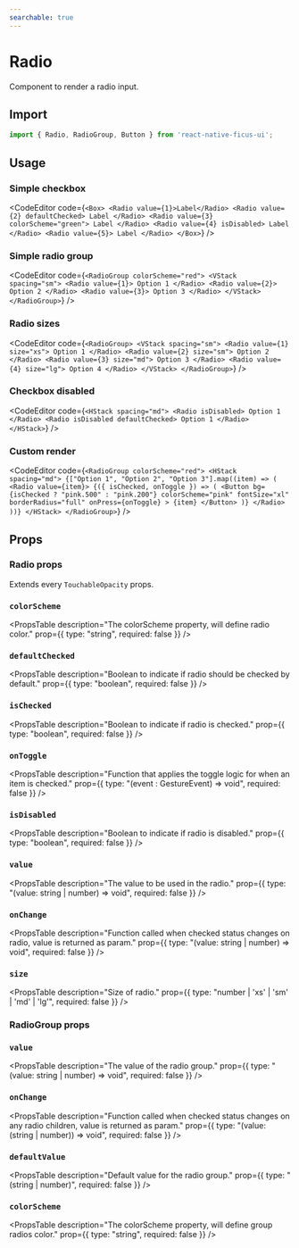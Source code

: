 ```yaml
---
searchable: true
---
```



# Radio

Component to render a radio input.

## Import

```js
import { Radio, RadioGroup, Button } from 'react-native-ficus-ui';
```

## Usage

### Simple checkbox

<CodeEditor code={`<Box>
  <Radio value={1}>Label</Radio>
  <Radio value={2} defaultChecked>
    Label
  </Radio>
  <Radio value={3} colorScheme="green">
    Label
  </Radio>
  <Radio value={4} isDisabled>
    Label
  </Radio>
  <Radio value={5}>
    Label
  </Radio>
</Box>`} />

### Simple radio group

<CodeEditor code={`<RadioGroup colorScheme="red">
  <VStack spacing="sm">
    <Radio value={1}>
      Option 1
    </Radio>
    <Radio value={2}>
      Option 2
    </Radio>
    <Radio value={3}>
      Option 3
    </Radio>
  </VStack>
</RadioGroup>`} />

### Radio sizes

<CodeEditor code={`<RadioGroup>
  <VStack spacing="sm">
    <Radio value={1} size="xs">
      Option 1
    </Radio>
    <Radio value={2} size="sm">
      Option 2
    </Radio>
    <Radio value={3} size="md">
      Option 3
    </Radio>
    <Radio value={4} size="lg">
      Option 4
    </Radio>
  </VStack>
</RadioGroup>`} />

### Checkbox disabled

<CodeEditor code={`<HStack spacing="md">
  <Radio isDisabled>
    Option 1
  </Radio>
  <Radio isDisabled defaultChecked>
    Option 1
  </Radio>
</HStack>`} />


### Custom render

<CodeEditor code={`<RadioGroup colorScheme="red">
  <HStack spacing="md">
    {["Option 1", "Option 2", "Option 3"].map((item) => (
        <Radio value={item}>
          {({ isChecked, onToggle }) => (
            <Button
              bg={isChecked ? "pink.500" : "pink.200"}
              colorScheme="pink"
              fontSize="xl"
              borderRadius="full"
              onPress={onToggle}
            >
              {item}
            </Button>
          )}
        </Radio>
    ))}
  </HStack>
</RadioGroup>`} />

## Props

### Radio props

Extends every `TouchableOpacity` props.

### `colorScheme`
<PropsTable
  description="The colorScheme property, will define radio color."
  prop={{ type: "string", required: false }}
/>

### `defaultChecked`
<PropsTable
  description="Boolean to indicate if radio should be checked by default."
  prop={{ type: "boolean", required: false }}
/>

### `isChecked`
<PropsTable
  description="Boolean to indicate if radio is checked."
  prop={{ type: "boolean", required: false }}
/>

### `onToggle`
<PropsTable
  description="Function that applies the toggle logic for when an item is checked."
  prop={{ type: "(event : GestureEvent) => void", required: false }}
/>

### `isDisabled`
<PropsTable
  description="Boolean to indicate if radio is disabled."
  prop={{ type: "boolean", required: false }}
/>

### `value`
<PropsTable
  description="The value to be used in the radio."
  prop={{ type: "(value: string | number) => void", required: false }}
/>

### `onChange`
<PropsTable
  description="Function called when checked status changes on radio, value is returned as param."
  prop={{ type: "(value: string | number) => void", required: false }}
/>

### `size`
<PropsTable
  description="Size of radio."
  prop={{ type: "number | 'xs' | 'sm' | 'md' | 'lg'", required: false }}
/>

### RadioGroup props

### `value`
<PropsTable
  description="The value of the radio group."
  prop={{ type: "(value: string | number) => void", required: false }}
/>

### `onChange`
<PropsTable
  description="Function called when checked status changes on any radio children, value is returned as param."
  prop={{ type: "(value: (string | number)) => void", required: false }}
/>

### `defaultValue`

<PropsTable
  description="Default value for the radio group."
  prop={{ type: "(string | number)", required: false }}
/>

### `colorScheme`

<PropsTable
  description="The colorScheme property, will define group radios color."
  prop={{ type: "string", required: false }}
/>
